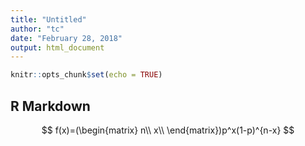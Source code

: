 ```yaml
---
title: "Untitled"
author: "tc"
date: "February 28, 2018"
output: html_document
---
```


```r
knitr::opts_chunk$set(echo = TRUE)
```

## R Markdown

$$
f(x)=(\begin{matrix}
n\\
x\\
\end{matrix})p^x(1-p)^{n-x}
$$